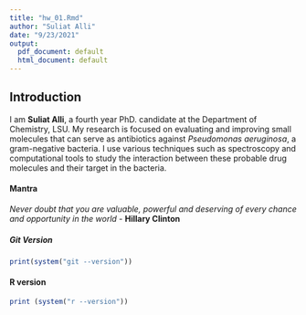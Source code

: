 ```yaml
---
title: "hw_01.Rmd"
author: "Suliat Alli"
date: "9/23/2021"
output:
  pdf_document: default
  html_document: default
---
```

## Introduction

I am **Suliat Alli**, a fourth year PhD. candidate at the Department of Chemistry, LSU. My research is focused on evaluating and improving small molecules that can serve as antibiotics against *Pseudomonas aeruginosa*, a gram-negative bacteria. I use various techniques such as spectroscopy and computational tools to study the interaction between these probable drug molecules and their target in the bacteria. 


#### Mantra
*Never doubt that you are valuable, powerful and deserving of every chance and opportunity in the world* - **Hillary Clinton**


##### Git Version
``` r
print(system("git --version"))
```

#### R version
``` r
print (system("r --version"))
```


